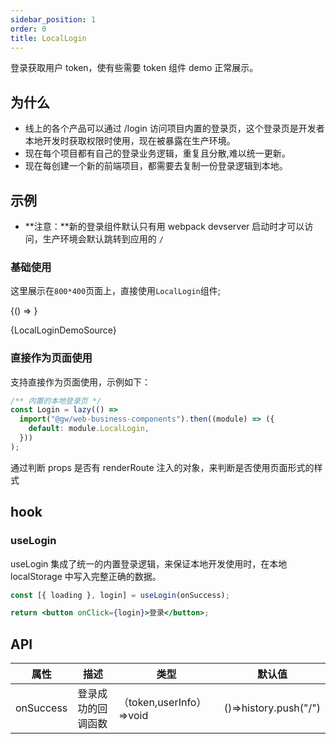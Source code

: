 ```yaml
---
sidebar_position: 1
order: 0
title: LocalLogin
---
```


登录获取用户 token，使有些需要 token 组件 demo 正常展示。


## 为什么

- 线上的各个产品可以通过 /login 访问项目内置的登录页，这个登录页是开发者本地开发时获取权限时使用，现在被暴露在生产环境。
- 现在每个项目都有自己的登录业务逻辑，重复且分散,难以统一更新。
- 现在每创建一个新的前端项目，都需要去复制一份登录逻辑到本地。

## 示例

- **注意：**新的登录组件默认只有用 webpack devserver 启动时才可以访问，生产环境会默认跳转到应用的 `/`

### 基础使用

这里展示在`800*400`页面上，直接使用`LocalLogin`组件;


<BrowserOnly>{() => <LocalLoginDemo />}</BrowserOnly>

<Collapse>{LocalLoginDemoSource}</Collapse>

### 直接作为页面使用

支持直接作为页面使用，示例如下：

```jsx
/** 内置的本地登录页 */
const Login = lazy(() =>
  import("@gw/web-business-components").then((module) => ({
    default: module.LocalLogin,
  }))
);
```

通过判断 props 是否有 renderRoute 注入的对象，来判断是否使用页面形式的样式

## hook

### useLogin

useLogin 集成了统一的内置登录逻辑，来保证本地开发使用时，在本地 localStorage 中写入完整正确的数据。

```jsx
const [{ loading }, login] = useLogin(onSuccess);

return <button onClick={login}>登录</button>;
```

## API

| 属性      | 描述               | 类型                     | 默认值                |
| --------- | ------------------ | ------------------------ | --------------------- |
| onSuccess | 登录成功的回调函数 | （token,userInfo）=>void | ()=>history.push("/") |
